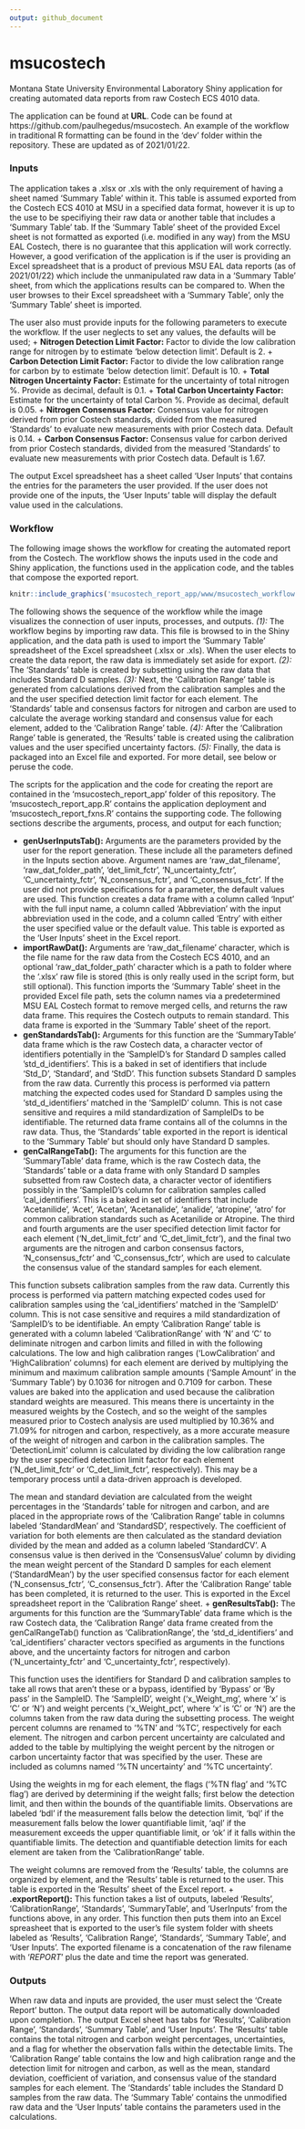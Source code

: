 ```yaml
---
output: github_document
---
```

# msucostech
Montana State University Environmental Laboratory Shiny application for creating automated data reports from raw Costech ECS 4010 data.

The application can be found at **URL**. Code can be found at https://github.com/paulhegedus/msucostech. An example of the workflow in traditional R formatting can be found in the 'dev' folder within the repository. These are updated as of 2021/01/22. 

### Inputs
The application takes a .xlsx or .xls with the only requirement of having a sheet named 'Summary Table' within it. This table is assumed exported from the Costech ECS 4010 at MSU in a specified data format, however it is up to the use to be specifiying their raw data or another table that includes a 'Summary Table' tab. If the 'Summary Table' sheet of the provided Excel sheet is not formatted as exported (i.e. modified in any way) from the MSU EAL Costech, there is no guarantee that this application will work correctly. However, a good verification of the application is if the user is providing an Excel spreadsheet that is a product of previous MSU EAL data reports (as of 2021/01/22) which include the unmanipulated raw data in a 'Summary Table' sheet, from which the applications results can be compared to. When the user browses to their Excel spreadsheet with a 'Summary Table', only the 'Summary Table' sheet is imported. 

The user also must provide inputs for the following parameters to execute the workflow. If the user neglects to set any values, the defaults will be used;
  + **Nitrogen Detection Limit Factor:** Factor to divide the low calibration range for nitrogen by to estimate 'below detection limit'. Default is 2.
  + **Carbon Detection Limit Factor:** Factor to divide the low calibration range for carbon by to estimate 'below detection limit'. Default is 10.
  + **Total Nitrogen Uncertainty Factor:** Estimate for the uncertainty of total nitrogen %. Provide as decimal, default is 0.1.
  + **Total Carbon Uncertainty Factor:** Estimate for the uncertainty of total Carbon %. Provide as decimal, default is 0.05.
  + **Nitrogen Consensus Factor:** Consensus value for nitrogen derived from prior Costech standards, divided from the measured 'Standards' to evaluate new measurements with prior Costech data. Default is 0.14.
  + **Carbon Consensus Factor:** Consensus value for carbon derived from prior Costech standards, divided from the measured 'Standards' to evaluate new measurements with prior Costech data. Default is 1.67.

The output Excel spreadsheet has a sheet called 'User Inputs' that contains the entries for the parameters the user provided. If the user does not provide one of the inputs, the 'User Inputs' table will display the default value used in the calculations. 

### Workflow
The following image shows the workflow for creating the automated report from the Costech. The workflow shows the inputs used in the code and Shiny application, the functions used in the application code, and the tables that compose the exported report.

```r
knitr::include_graphics('msucostech_report_app/www/msucostech_workflow.png')
```

The following shows the sequence of the workflow while the image visualizes the connection of user inputs, processes, and outputs. *(1):* The workflow begins by importing raw data. This file is browsed to in the Shiny application, and the data path is used to import the 'Summary Table' spreadsheet of the Excel spreadsheet (.xlsx or .xls). When the user elects to create the data report, the raw data is immediately set aside for export. *(2):* The 'Standards' table is created by subsetting using the raw data that includes Standard D samples. *(3):* Next, the 'Calibration Range' table is generated from calculations derived from the calibration samples and the and the user specified detection limit factor for each element. The 'Standards' table and consensus factors for nitrogen and carbon are used to calculate the average working standard and consensus value for each element, added to the 'Calibration Range' table. *(4):* After the 'Calibration Range' table is generated, the 'Results' table is created using the calibration values and the user specified uncertainty factors. *(5):* Finally, the data is packaged into an Excel file and exported. For more detail, see below or peruse the code.

The scripts for the application and the code for creating the report are contained in the 'msucostech_report_app' folder of this repository. The 'msucostech_report_app.R' contains the application deployment and 'msucostech_report_fxns.R' contains the supporting code. The following sections describe the arguments, process, and output for each function;

  + **genUserInputsTab():** Arguments are the parameters provided by the user for the report generation. These include all the parameters defined in the Inputs section above. Argument names are 'raw_dat_filename', 'raw_dat_folder_path',  'det_limit_fctr', 'N_uncertainty_fctr', 'C_uncertainty_fctr', 'N_consensus_fctr', and 'C_consensus_fctr'. If the user did not provide specifications for a parameter, the default values are used. This function creates a data frame with a column called 'Input' with the full input name, a column called 'Abbreviation' with the input abbreviation used in the code, and a column called 'Entry' with either the user specified value or the default value. This table is exported as the 'User Inputs' sheet in the Excel report.
  + **importRawDat():** Arguments are 'raw_dat_filename' character, which is the file name for the raw data from the Costech ECS 4010, and an optional 'raw_dat_folder_path' character which is a path to folder where the '.xlsx' raw file is stored (this is only really used in the script form, but still optional). This function imports the 'Summary Table' sheet in the provided Excel file path, sets the column names via a predetermined MSU EAL Costech format to remove merged cells, and returns the raw data frame. This requires the Costech outputs to remain standard. This data frame is exported in the 'Summary Table' sheet of the report. 
  + **genStandardsTab():** Arguments for this function are the 'SummaryTable' data frame which is the raw Costech data, a character vector of identifiers potentially in the 'SampleID's for Standard D samples called 'std_d_identifiers'. This is a baked in set of identifiers that include 'Std_D', 'Standard', and 'StdD'. This function subsets Standard D samples from the raw data. Currently this process is performed via pattern matching the expected codes used for Standard D samples using the 'std_d_identifiers' matched in the 'SampleID' column. This is not case sensitive and requires a mild standardization of SampleIDs to be identifiable. The returned data frame contains all of the columns in the raw data. Thus, the 'Standards' table exported in the report is identical to the 'Summary Table' but should only have Standard D samples.
  + **genCalRangeTab():** The arguments for this function are the 'SummaryTable' data frame, which is the raw Costech data, the 'Standards' table or a data frame with only Standard D samples subsetted from raw Costech data, a character vector of identifiers possibly in the 'SampleID's column for calibration samples called 'cal_identifiers'. This is a baked in set of identifiers that include 'Acetanilide', 'Acet', 'Acetan', 'Acetanalide', 'analide', 'atropine', 'atro' for common calibration standards such as Acetanilide or Atropine. The third and fourth arguments are the user specified detection limit factor for each element ('N_det_limit_fctr' and 'C_det_limit_fctr'), and the final two arguments are the nitrogen and carbon consensus factors, 'N_consensus_fctr' and 'C_consensus_fctr', which are used to calculate the consensus value of the standard samples for each element.
  
This function subsets calibration samples from the raw data. Currently this process is performed via pattern matching expected codes used for calibration samples using the 'cal_identifiers' matched in the 'SampleID' column. This is not case sensitive and requires a mild standardization of 'SampleID's to be identifiable. An empty 'Calibration Range' table is generated with a column labeled 'CalibrationRange' with 'N' and 'C' to deliminate nitrogen and carbon limits and filled in with the following calculations. The low and high calibration ranges ('LowCalibration' and 'HighCalibration' columns) for each element are derived by multiplying the minimum and maximum calibration sample amounts ('Sample Amount' in the 'Summary Table') by 0.1036 for nitrogen and 0.7109 for carbon. These values are baked into the application and used because the calibration standard weights are measured. This means there is uncertainty in the measured weights by the Costech, and so the weight of the samples measured prior to Costech analysis are used multiplied by 10.36% and 71.09% for nitrogen and carbon, respectively, as a more accurate measure of the weight of nitrogen and carbon in the calibration samples. The 'DetectionLimit' column is calculated by dividing the low calibration range by the user specified detection limit factor for each element ('N_det_limit_fctr' or 'C_det_limit_fctr', respectively). This may be a temporary process until a data-driven approach is developed. 

The mean and standard deviation are calculated from the weight percentages in the 'Standards' table for nitrogen and carbon, and are placed in the appropriate rows of the 'Calibration Range' table in columns labeled 'StandardMean' and 'StandardSD', respectively. The coefficient of variation for both elements are then calculated as the standard deviation divided by the mean and added as a column labeled 'StandardCV'. A consensus value is then derived in the 'ConsensusValue' column by dividing the mean weight percent of the Standard D samples for each element ('StandardMean') by the user specified consensus factor for each element ('N_consensus_fctr', 'C_consensus_fctr'). After the 'Calibration Range' table has been completed, it is returned to the user. This is exported in the Excel spreadsheet report in the 'Calibration Range' sheet. 
  + **genResultsTab():** The arguments for this function are the 'SummaryTable' data frame which is the raw Costech data, the 'Calibration Range' data frame created from the genCalRangeTab() function as 'CalibrationRange', the 'std_d_identifiers' and 'cal_identifiers' character vectors specified as arguments in the functions above, and the uncertainty factors for nitrogen and carbon ('N_uncertainty_fctr' and 'C_uncertainty_fctr', respectively). 
  
This function uses the identifiers for Standard D and calibration samples to take all rows that aren't these or a bypass, identified by 'Bypass' or 'By pass' in the SampleID. The 'SampleID', weight ('x_Weight_mg', where 'x' is 'C' or 'N') and weight percents ('x_Weight_pct', where 'x' is 'C' or 'N') are the columns taken from the raw data during the subsetting process. The weight percent columns are renamed to '%TN' and '%TC', respectively for each element. The nitrogen and carbon percent uncertainty are calculated and added to the table by multiplying the weight percent by the nitrogen or carbon uncertainty factor that was specified by the user. These are included as columns named '%TN uncertainty' and '%TC uncertainty'. 

Using the weights in mg for each element, the flags ('%TN flag' and '%TC flag') are derived by determining if the weight falls; first below the detection limit, and then within the bounds of the quantifiable limits. Observations are labeled 'bdl' if the measurement falls below the detection limit, 'bql' if the measurement falls below the lower quantifiable limit, 'aql' if the measurement exceeds the upper quantifiable limit, or 'ok' if it falls within the quantifiable limits. The detection and quantifiable detection limits for each element are taken from the 'CalibrationRange' table. 

The weight columns are removed from the 'Results' table, the columns are organized by element, and the 'Results' table is returned to the user. This table is exported in the 'Results' sheet of the Excel report.
  + **.exportReport():** This function takes a list of outputs, labeled 'Results', 'CalibrationRange', 'Standards', 'SummaryTable', and 'UserInputs' from the functions above, in any order. This function then puts them into an Excel spreasheet that is exported to the user's file system folder with sheets labeled as 'Results', 'Calibration Range', 'Standards', 'Summary Table', and 'User Inputs'. The exported filename is a concatenation of the raw filename with '_REPORT_' plus the date and time the report was generated. 

### Outputs
When raw data and inputs are provided, the user must select the 'Create Report' button. The output data report will be automatically downloaded upon completion. The output Excel sheet has tabs for 'Results', 'Calibration Range', 'Standards', 'Summary Table', and 'User Inputs'. The 'Results' table contains the total nitrogen and carbon weight percentages, uncertainties, and a flag for whether the observation falls within the detectable limits. The 'Calibration Range' table contains the low and high calibration range and the detection limit for nitrogen and carbon, as well as the mean, standard deviation, coefficient of variation, and consensus value of the standard samples for each element. The 'Standards' table includes the Standard D samples from the raw data. The 'Summary Table' contains the unmodified raw data and the 'User Inputs' table contains the parameters used in the calculations. 






